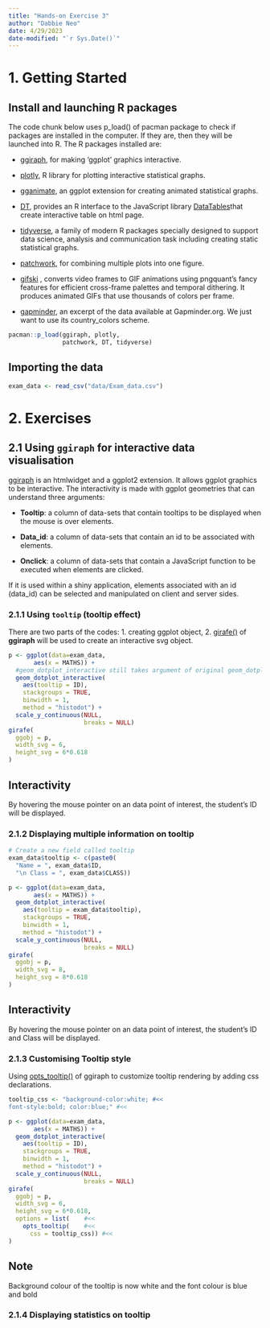 ```yaml
---
title: "Hands-on Exercise 3"
author: "Dabbie Neo"
date: 4/29/2023
date-modified: "`r Sys.Date()`"
---
```


# 1. Getting Started

## Install and launching R packages

The code chunk below uses p_load() of pacman package to check if packages are installed in the computer. If they are, then they will be launched into R. The R packages installed are:

-   [ggiraph](https://davidgohel.github.io/ggiraph/), for making 'ggplot' graphics interactive.

-   [plotly](https://plotly.com/r/), R library for plotting interactive statistical graphs.

-   [gganimate](https://gganimate.com/), an ggplot extension for creating animated statistical graphs.

-   [DT](https://rstudio.github.io/DT/), provides an R interface to the JavaScript library [DataTables](https://datatables.net/)that create interactive table on html page.

-   [tidyverse](https://www.tidyverse.org/), a family of modern R packages specially designed to support data science, analysis and communication task including creating static statistical graphs.

-   [patchwork](https://patchwork.data-imaginist.com/), for combining multiple plots into one figure.

-   [gifski](https://cran.r-project.org/web/packages/gifski/) , converts video frames to GIF animations using pngquant's fancy features for efficient cross-frame palettes and temporal dithering. It produces animated GIFs that use thousands of colors per frame.

-   [gapminder](https://cran.r-project.org/web/packages/gapminder/), an excerpt of the data available at Gapminder.org. We just want to use its country_colors scheme.

```r
pacman::p_load(ggiraph, plotly, 
               patchwork, DT, tidyverse)
```

## Importing the data

```r
exam_data <- read_csv("data/Exam_data.csv")
```

# 2. Exercises

## 2.1 Using `ggiraph` for interactive data visualisation

[ggiraph](https://davidgohel.github.io/ggiraph/) is an htmlwidget and a ggplot2 extension. It allows ggplot graphics to be interactive. The interactivity is made with ggplot geometries that can understand three arguments:

-   **Tooltip**: a column of data-sets that contain tooltips to be displayed when the mouse is over elements.

-   **Data_id**: a column of data-sets that contain an id to be associated with elements.

-   **Onclick**: a column of data-sets that contain a JavaScript function to be executed when elements are clicked.

If it is used within a shiny application, elements associated with an id (data_id) can be selected and manipulated on client and server sides.

### 2.1.1 Using `tooltip` (tooltip effect)

There are two parts of the codes: 1. creating ggplot object, 2. [girafe()](https://rdrr.io/cran/ggiraph/man/girafe.html) of **ggiraph** will be used to create an interactive svg object.

```r
p <- ggplot(data=exam_data, 
       aes(x = MATHS)) +
  #geom_dotplot_interactive still takes argument of original geom_dotplot but with tooltip enabled in aes()
  geom_dotplot_interactive(
    aes(tooltip = ID),
    stackgroups = TRUE, 
    binwidth = 1, 
    method = "histodot") +
  scale_y_continuous(NULL, 
                     breaks = NULL)
girafe(
  ggobj = p,
  width_svg = 6,
  height_svg = 6*0.618
)
```

::: {.callout-note icon="false"}
## Interactivity

By hovering the mouse pointer on an data point of interest, the student's ID will be displayed.
:::

### 2.1.2 Displaying multiple information on tooltip

```r
# Create a new field called tooltip
exam_data$tooltip <- c(paste0(     
  "Name = ", exam_data$ID,         
  "\n Class = ", exam_data$CLASS)) 

p <- ggplot(data=exam_data, 
       aes(x = MATHS)) +
  geom_dotplot_interactive(
    aes(tooltip = exam_data$tooltip), 
    stackgroups = TRUE,
    binwidth = 1,
    method = "histodot") +
  scale_y_continuous(NULL,               
                     breaks = NULL)
girafe(
  ggobj = p,
  width_svg = 8,
  height_svg = 8*0.618
)
```

::: {.callout-note icon="false"}
## Interactivity

By hovering the mouse pointer on an data point of interest, the student's ID and Class will be displayed.
:::

### 2.1.3 Customising Tooltip style

Using [opts_tooltip()](https://davidgohel.github.io/ggiraph/reference/opts_tooltip.html) of ggiraph to customize tooltip rendering by adding css declarations.

```r
tooltip_css <- "background-color:white; #<<
font-style:bold; color:blue;" #<<

p <- ggplot(data=exam_data, 
       aes(x = MATHS)) +
  geom_dotplot_interactive(              
    aes(tooltip = ID),                   
    stackgroups = TRUE,                  
    binwidth = 1,                        
    method = "histodot") +               
  scale_y_continuous(NULL,               
                     breaks = NULL)
girafe(                                  
  ggobj = p,                             
  width_svg = 6,                         
  height_svg = 6*0.618,
  options = list(    #<<
    opts_tooltip(    #<<
      css = tooltip_css)) #<<
)
```

::: {.callout-note icon="false"}
## Note

Background colour of the tooltip is now white and the font colour is blue and bold
:::

### 2.1.4 Displaying statistics on tooltip
